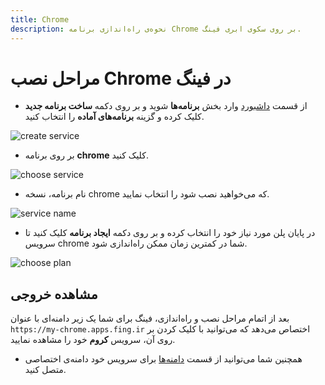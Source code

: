 ```yaml
---
title: Chrome
description: نحوه‌ی راه‌اندازی برنامه Chrome بر روی سکوی ابری فینگ.
---
```



<Platform>
  <PlatformHead title="برنامه Chrome" src="https://upload.wikimedia.org/wikipedia/commons/8/87/Google_Chrome_icon_%282011%29.png" />
</Platform>

# مراحل نصب Chrome در فینگ

- از قسمت [داشبورد](https://dashboard.fing.ir) وارد بخش **برنامه‌ها** شوید و بر روی دکمه **ساخت برنامه جدید** کلیک کرده و گزینه **برنامه‌‌های آماده** را انتخاب کنید.

![create service](/images/service-create.jpg)

- بر روی برنامه **chrome** کلیک کنید.

![choose service](/images/service-choose-chrome.jpg)

- نام برنامه، نسخه chrome که می‌خواهید نصب شود را انتخاب نمایید.

![service name](/images/service-chrome-create.jpg)

- در پایان پلن مورد نیاز خود را انتخاب کرده و بر روی دکمه **ایجاد برنامه** کلیک کنید تا سرویس chrome شما در کمترین زمان ممکن راه‌اندازی شود.

![choose plan](/images/choose-plan.jpg)

## مشاهده خروجی

بعد از اتمام مراحل نصب و راه‌اندازی، فینگ برای شما یک زیر دامنه‌‌ای‌ با عنوان `https://my-chrome.apps.fing.ir` اختصاص می‌دهد که می‌توانید با کلیک کردن بر روی آن، سرویس **کروم** خود را مشاهده نمایید.

- همچنین شما می‌توانید از قسمت [دامنه‌ها](/apps/domains) برای سرویس خود دامنه‌ی اختصاصی متصل کنید.
